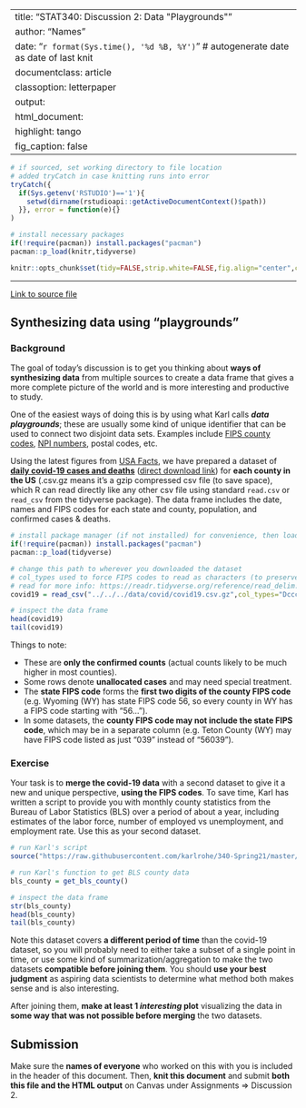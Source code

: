 
---
title:  "STAT340: Discussion 2: Data \"Playgrounds\""
author: "Names"
date:   "`r format(Sys.time(), '%d %B, %Y')`" # autogenerate date as date of last knit
documentclass: article
classoption: letterpaper
output:
  html_document:
    highlight: tango
    fig_caption: false
---

```r
# if sourced, set working directory to file location
# added tryCatch in case knitting runs into error
tryCatch({
  if(Sys.getenv('RSTUDIO')=='1'){
    setwd(dirname(rstudioapi::getActiveDocumentContext()$path))
  }}, error = function(e){}
)

# install necessary packages
if(!require(pacman)) install.packages("pacman")
pacman::p_load(knitr,tidyverse)

knitr::opts_chunk$set(tidy=FALSE,strip.white=FALSE,fig.align="center",comment=" #")
```

---

[Link to source file](ds02.Rmd)

## Synthesizing data using "playgrounds"

### Background

The goal of today's discussion is to get you thinking about **ways of synthesizing data** from multiple sources to create a data frame that gives a more complete picture of the world and is more interesting and productive to study.

One of the easiest ways of doing this is by using what Karl calls __*data playgrounds*__; these are usually some kind of unique identifier that can be used to connect two disjoint data sets. Examples include [FIPS county codes](https://www.nrcs.usda.gov/wps/portal/nrcs/detail/national/home/?cid=nrcs143_013697), [NPI numbers](https://npidb.org/npi-lookup/), postal codes, etc.

Using the latest figures from [USA Facts](https://usafacts.org/visualizations/coronavirus-covid-19-spread-map/), we have prepared a dataset of [**daily covid-19 cases and deaths**](https://github.com/karlrohe/340-Spring21/blob/master/data/covid/covid19.csv.gz) ([direct download link](https://github.com/karlrohe/340-Spring21/raw/master/data/covid/covid19.csv.gz)) for **each county in the US** (.csv.gz means it's a gzip compressed csv file (to save space), which R can read directly like any other csv file using standard `read.csv` or `read_csv` from the tidyverse package). The data frame includes the date, names and FIPS codes for each state and county, population, and confirmed cases & deaths.

```r
# install package manager (if not installed) for convenience, then load tidyverse
if(!require(pacman)) install.packages("pacman")
pacman::p_load(tidyverse)

# change this path to wherever you downloaded the dataset
# col_types used to force FIPS codes to read as characters (to preserve leading 0's)
# read for more info: https://readr.tidyverse.org/reference/read_delim.html
covid19 = read_csv("../../../data/covid/covid19.csv.gz",col_types="Dcccciii")

# inspect the data frame
head(covid19)
tail(covid19)
```


Things to note:

 - These are **only the confirmed counts** (actual counts likely to be much higher in most counties).
 - Some rows denote **unallocated cases** and may need special treatment.
 - The **state FIPS code** forms the **first two digits of the county FIPS code** (e.g. Wyoming (WY) has state FIPS code 56, so every county in WY has a FIPS code starting with "56...").
 - In some datasets, the **county FIPS code may not include the state FIPS code**, which may be in a separate column (e.g. Teton County (WY) may have FIPS code listed as just "039" instead of "56039").


### Exercise

Your task is to **merge the covid-19 data** with a second dataset to give it a new and unique perspective, **using the FIPS codes**. To save time, Karl has written a script to provide you with monthly county statistics from the Bureau of Labor Statistics (BLS) over a period of about a year, including estimates of the labor force, number of employed vs unemployment, and employment rate. Use this as your second dataset.

```r
# run Karl's script
source("https://raw.githubusercontent.com/karlrohe/340-Spring21/master/data/bls/recent_county_months.R")

# run Karl's function to get BLS county data
bls_county = get_bls_county()

# inspect the data frame
str(bls_county)
head(bls_county)
tail(bls_county)
```


Note this dataset covers **a different period of time** than the covid-19 dataset, so you will probably need to either take a subset of a single point in time, or use some kind of summarization/aggregation to make the two datasets **compatible before joining them**. You should **use your best judgment** as aspiring data scientists to determine what method both makes sense and is also interesting.

After joining them, **make at least 1 _interesting_ plot** visualizing the data in **some way that was not possible before merging** the two datasets.

## Submission

Make sure the **names of everyone** who worked on this with you is included in the header of this document. Then, **knit this document** and submit **both this file and the HTML output** on Canvas under Assignments ⇒ Discussion 2.
